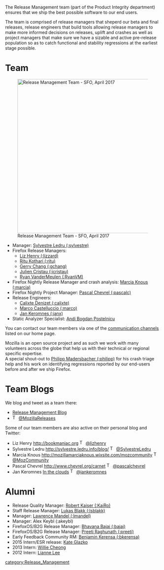 The Release Management team (part of the Product Integrity department) ensures that we ship the best possible software to our end users.

The team is comprised of release managers that sheperd our beta and final releases, release engineers that build tools allowing release managers to make more informed decisions on releases, uplift and crashes as well as project managers that make sure we have a sizable and active pre-release population so as to catch functional and stability regressions at the earliest stage possible.

= Team =
[[File:Relman-team.JPG|right|500px|Release Management Team - SFO, April 2017]]
* Manager: [https://mozillians.org/u/sylvestre/ Sylvestre Ledru (:sylvestre)]
* Firefox Release Managers:
** [https://mozillians.org/u/lizhenry/ Liz Henry (:lizzard)]
** [https://mozillians.org/u/rkothari/ Ritu Kothari (:ritu)]
** [https://mozillians.org/u/gchang/ Gerry Chang (:gchang)]
** [https://mozillians.org/u/jcristau/ Julien Cristau (:jcristau)]
** [https://mozillians.org/u/RyanVM/ Ryan VanderMeulen (:RyanVM)]
* Firefox Nightly Release Manager and crash analysis: [https://mozillians.org/u/marcia/ Marcia Knous (:marcia)]
* Firefox Nightly Project Manager: [https://mozillians.org/u/pascalc/ Pascal Chevrel (:pascalc)]
* Release Engineers:
** [https://mozillians.org/u/cdenizet/ Calixte Denizet (:calixte)]
** [https://mozillians.org/u/marco/ Marco Castelluccio (:marco)]
** [https://mozillians.org/u/janx/ Jan Keromnes (:janx)]
* Static Analyzer Specialist: [https://mozillians.org/u/ABPostelnicu/ Andi Bogdan Postelnicu]

{{clear}}

You can contact our team members via one of the [[Release_Management#Communication_Channels | communication channels]] listed on our home page.

Mozilla is an open source project and as such we work with many volunteers across the globe that help us with their technical or regional specific expertise. <br>
A special shout-out to
[https://mozillians.org/u/philipp/ Philipp Madersbacher (:philipp)] for his crash triage help and his work on identifying regressions reported by our end-users before and after we ship Firefox.

=Team Blogs=

We blog and tweet as a team there:
* [http://release.mozilla.org/ Release Management Blog]
* [[File:Twitter-icon.png|16px]] [https://twitter.com/MozillaReleases @MozillaReleases]

Some of our team members are also active on their personal blog and Twitter:
* Liz Henry [http://bookmaniac.org http://bookmaniac.org] [[File:Twitter-icon.png|16px]] [https://twitter.com/lizhenry @lizhenry]
* Sylvestre Ledru [http://sylvestre.ledru.info/blog/ http://sylvestre.ledru.info/blog/] [[File:Twitter-icon.png|16px]] [https://twitter.com/SylvestreLedru @SylvestreLedru]
* Marcia Knous [http://mozillamarciaknous.wixsite.com/mozcommunity http://mozillamarciaknous.wixsite.com/mozcommunity] [[File:Twitter-icon.png|16px]][https://twitter.com/MozCommunity @MozCommunity]
* Pascal Chevrel [http://www.chevrel.org/carnet http://www.chevrel.org/carnet]  [[File:Twitter-icon.png|16px]] [https://twitter.com/pascalchevrel @pascalchevrel]
* Jan Keromnes [https://plus.google.com/+JanKeromnes In the clouds] [[File:Twitter-icon.png|16px]] [https://twitter.com/jankeromnes @jankeromnes]

= Alumni =

* Release Quality Manager: [https://mozillians.org/fr/u/KaiRo/ Robert Kaiser (:KaiRo)]
* Staff Release Manager: [https://mozillians.org/en-US/u/lsblakk/ Lukas Blakk (:lsblakk)]
* Manager: [https://mozillians.org/en-US/u/lmandel/ Lawrence Mandel (:lmandel)]
* Manager: Alex Keybl (:akeybl)
* FirefoxOS/B2G Release Manager: [https://mozillians.org/en-US/u/Bhavana/ Bhavana Bajaj (:bajaj)]
* FirefoxOS/B2G Release Manager: [https://mozillians.org/en-US/u/preeti/ Preeti Raghunath (:preeti) ]
* Early Feedback Community RM:  [https://mozillians.org/en-US/u/bkerensa/ Benjamin Kerensa (:bkerensa) ]
* 2015 Intern/ESR release: [https://mozillians.org/en-US/u/kglazko/ Kate Glazko]
* 2013 Intern: [https://mozillians.org/en-US/u/wcheong/ Willie Cheong]
* 2012 Intern: [https://mozillians.org/en-US/u/lianne719/ Lianne Lee]



[[category:Release_Management]]
